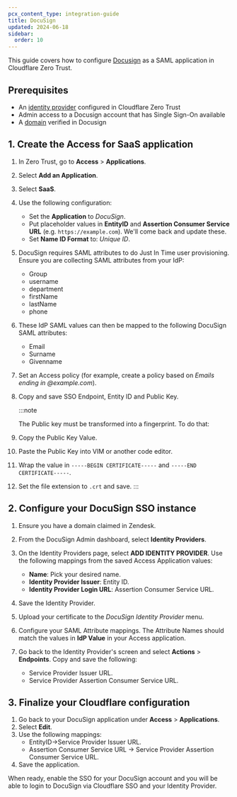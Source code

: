 ```yaml
---
pcx_content_type: integration-guide
title: DocuSign
updated: 2024-06-18
sidebar:
  order: 10
---
```


This guide covers how to configure [Docusign](https://support.docusign.com/s/document-item?bundleId=rrf1583359212854&topicId=ozd1583359139126.html) as a SAML application in Cloudflare Zero Trust.

## Prerequisites

- An [identity provider](/cloudflare-one/identity/idp-integration/) configured in Cloudflare Zero Trust
- Admin access to a Docusign account that has Single Sign-On available
- A [domain](https://support.docusign.com/s/document-item?bundleId=rrf1583359212854&topicId=gso1583359141256.html) verified in Docusign

## 1. Create the Access for SaaS application

1. In Zero Trust, go to **Access** > **Applications**.

2. Select **Add an Application**.

3. Select **SaaS**.

4. Use the following configuration:

   - Set the **Application** to _DocuSign_.
   - Put placeholder values in **EntityID** and **Assertion Consumer Service URL** (e.g. `https://example.com`). We'll come back and update these.
   - Set **Name ID Format** to: _Unique ID_.

5. DocuSign requires SAML attributes to do Just In Time user provisioning. Ensure you are collecting SAML attributes from your IdP:

   - Group
   - username
   - department
   - firstName
   - lastName
   - phone

6. These IdP SAML values can then be mapped to the following DocuSign SAML attributes:

   - Email
   - Surname
   - Givenname

7. Set an Access policy (for example, create a policy based on _Emails ending in @example.com_).

8. Copy and save SSO Endpoint, Entity ID and Public Key.

   :::note

   The Public key must be transformed into a fingerprint. To do that:

9. Copy the Public Key Value.

10. Paste the Public Key into VIM or another code editor.

11. Wrap the value in `-----BEGIN CERTIFICATE-----` and `-----END CERTIFICATE-----`.

12. Set the file extension to `.crt` and save.
    :::

## 2. Configure your DocuSign SSO instance

1. Ensure you have a domain claimed in Zendesk.

2. From the DocuSign Admin dashboard, select **Identity Providers**.

3. On the Identity Providers page, select **ADD IDENTITY PROVIDER**. Use the following mappings from the saved Access Application values:

   - **Name**: Pick your desired name.
   - **Identity Provider Issuer**: Entity ID.
   - **Identity Provider Login URL**: Assertion Consumer Service URL.

4. Save the Identity Provider.

5. Upload your certificate to the _DocuSign Identity Provider_ menu.

6. Configure your SAML Attribute mappings. The Attribute Names should match the values in **IdP Value** in your Access application.

7. Go back to the Identity Provider's screen and select **Actions** > **Endpoints**. Copy and save the following:
   - Service Provider Issuer URL.
   - Service Provider Assertion Consumer Service URL.

## 3. Finalize your Cloudflare configuration

1. Go back to your DocuSign application under **Access** > **Applications**.
2. Select **Edit**.
3. Use the following mappings:
   - EntityID->Service Provider Issuer URL.
   - Assertion Consumer Service URL -> Service Provider Assertion Consumer Service URL.
4. Save the application.

When ready, enable the SSO for your DocuSign account and you will be able to login to DocuSign via Cloudflare SSO and your Identity Provider.
